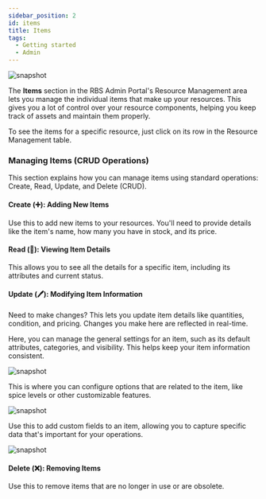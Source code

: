 ```yaml
---
sidebar_position: 2
id: items
title: Items
tags:
  - Getting started
  - Admin
---
```





<BrowserWindow url={url}>

![snapshot](/assets/admin/resource-management-items.png)

</BrowserWindow>

The **Items** section in the RBS Admin Portal's Resource Management area lets you manage the individual items that make up your resources. This gives you a lot of control over your resource components, helping you keep track of assets and maintain them properly.

To see the items for a specific resource, just click on its row in the Resource Management table.

### Managing Items (CRUD Operations)

This section explains how you can manage items using standard operations: Create, Read, Update, and Delete (CRUD).

#### Create (➕): Adding New Items

Use this to add new items to your resources. You'll need to provide details like the item's name, how many you have in stock, and its price.

#### Read (👀): Viewing Item Details

This allows you to see all the details for a specific item, including its attributes and current status.

#### Update (🖊️): Modifying Item Information

Need to make changes? This lets you update item details like quantities, condition, and pricing. Changes you make here are reflected in real-time.

<Tabs>
  <TabItem value="general" label="General Settings (⚙️)">

Here, you can manage the general settings for an item, such as its default attributes, categories, and visibility. This helps keep your item information consistent.

![snapshot](/assets/admin/resource-management-item-general.png)

  </TabItem>

  <TabItem value="affiliated" label="Affiliated Options (🔗)">

This is where you can configure options that are related to the item, like spice levels or other customizable features.

![snapshot](/assets/admin/resource-management-item-options.png)

  </TabItem>
   <TabItem value="extension" label="Extension Fields (🧩)">

Use this to add custom fields to an item, allowing you to capture specific data that's important for your operations.

![snapshot](/assets/admin/resource-management-item-extension.png)

   </TabItem>
</Tabs>

#### Delete (❌): Removing Items

Use this to remove items that are no longer in use or are obsolete.
